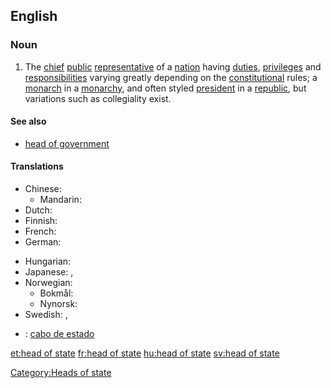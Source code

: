 ==English==

===Noun===
{{wikipedia}}
{{en-noun|sg=[[head]] [[of]] [[state]]|pl=heads of state}}

# The [[chief]] [[public]] [[representative]] of a [[nation]] having [[duties]], [[privilege]]s and [[responsibilities]] varying greatly depending on the [[constitution]]al rules; a [[monarch]] in a [[monarchy]], and often styled [[president]] in a [[republic]], but variations such as collegiality exist.

====See also====
* [[head of government]]

====Translations====
{{trans-top|the chief public representative of a nation}}
* Chinese:
** Mandarin: {{t-|cmn|元首|tr=yuánshǒu|sc=Hani}}
* Dutch: {{t+|nl|staatshoofd|n}}
* Finnish: {{t-|fi|valtionpäämies}}
* French: {{t|fr|chef d'état|m}}
* German: {{t|de|Staatsoberhaupt|n}}
{{trans-mid}}
* Hungarian: {{t|hu|államfő}}
* Japanese: {{t-|ja|国家元首|tr=kokkagenshu}}, {{t+|ja|元首|tr=genshu}}
* Norwegian:
** Bokmål: {{t-|no|statsoverhode|n}}
** Nynorsk: {{t-|nn|statsoverhovud|n|xs=Norwegian Nynorsk}}
* Swedish: {{t+|sv|statschef|c}}, {{t-|sv|statsöverhuvud|n}}
{{trans-bottom}}

{{checktrans-top}}
* {{ttbc|Spanish}}: [[cabo de estado]] {{m}}
{{checktrans-bottom}}

[[Category:Heads of state]]

[[et:head of state]]
[[fr:head of state]]
[[hu:head of state]]
[[sv:head of state]]